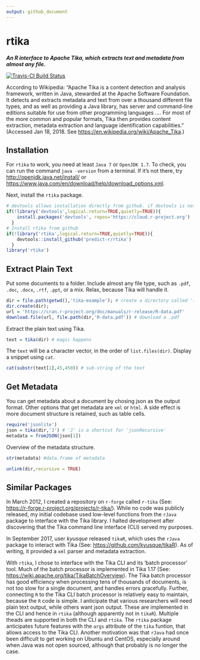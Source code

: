 ```yaml
---
output: github_document
---
```

# rtika
***An R interface to Apache Tika, which extracts text and metadata from almost any file.***

[![Travis-CI Build Status](https://travis-ci.org/predict-r/rtika.svg?branch=master)](https://travis-ci.org/predict-r/rtika)

According to Wikipedia: "Apache Tika is a content detection and analysis framework, written in Java, stewarded at the Apache Software Foundation. It detects and extracts metadata and text from over a thousand different file types, and as well as providing a Java library, has server and command-line editions suitable for use from other programming languages .... For most of the more common and popular formats, Tika then provides content extraction, metadata extraction and language identification capabilities." (Accessed Jan 18, 2018. See <https://en.wikipedia.org/wiki/Apache_Tika>.)

## Installation
For `rtika` to work, you need at least `Java 7` or `OpenJDK 1.7`. To check, you can run the command `java -version` from a terminal. If it's not there, try <http://openjdk.java.net/install/> or <https://www.java.com/en/download/help/download_options.xml>.

Next, install the `rtika` package. 

```r
# devtools allows installation directly from github. if devtools is not installed, install it.
if(!library('devtools',logical.return=TRUE,quietly=TRUE)){ 
    install.packages('devtools', repos='https://cloud.r-project.org')
  }
# Install rtika from github
if(!library('rtika',logical.return=TRUE,quietly=TRUE)){
    devtools::install_github('predict-r/rtika') 
  } 
library('rtika')
```



## Extract Plain Text
Put some documents to a folder. Include almost any file type, such as `.pdf`, `.doc`, `.docx`, `.rtf`, `.ppt`, or a mix. Relax, because Tika will handle it.
```r
dir = file.path(getwd(),'tika-example'); # create a directory called 'tika-example' in R's working directory
dir.create(dir); 
url = 'https://cran.r-project.org/doc/manuals/r-release/R-data.pdf'
download.file(url, file.path(dir,'R-data.pdf')) # download a .pdf 

```

Extract the plain text using Tika.
```r
text = tika(dir) # magic happens

```
The `text` will be a character vector, in the order of `list.files(dir)`. Display a snippet using `cat`.  
```r
cat(substr(text[1],45,450)) # sub-string of the text

```
## Get Metadata
You can get metadata about a document by chosing json as the output format.  Other options that get metadata are `xml` or `html`. A side effect is more document structure is retained, such as table cells.
```r
require('jsonlite')
json = tika(dir,'J') # 'J' is a shortcut for 'jsonRecursive'
metadata = fromJSON(json[1])
```
Overview of the metadata structure.
```r
str(metadata) #data.frame of metadata
```
```r
unlink(dir,recursive = TRUE)
```
## Similar Packages

In March 2012, I created a repository on `r-forge` called `r-tika` (See: <https://r-forge.r-project.org/projects/r-tika/>). While no code was publicly released, my initial codebase used low-level functions from the `rJava` package to interface with the Tika library. I halted development after discovering that the Tika command line interface (CLI) served my purposes. 

In September 2017, user *kyusque* released `tikaR`, which uses the `rJava` package to interact with Tika (See: <https://github.com/kyusque/tikaR>). As of writing, it provided a `xml` parser and metadata extraction. 

With  `rtika`, I chose to interface with the Tika CLI and its 'batch processor' tool. Much of the batch processor is implemented in Tika 1.17 (See: <https://wiki.apache.org/tika/TikaBatchOverview>). The Tika batch processor has good efficiency when processing tens of thousands of documents, is not too slow for a single document, and handles errors gracefully. Further, connecting `R` to the Tika CLI batch processor is relatively easy to maintain, because the `R` code is simple. I anticipate that various researchers will need plain text output, while others want json output. These are implemented in the CLI and hence in `rtika` (although apparently not in `tikaR`). Multiple theads are supported in both the CLI and `rtika`. The `rtika` package anticipates future features with the `args` attribute of the `tika` funtion, that allows access to the Tika CLI. Another motivation was that `rJava` had once been difficult to get working on Ubuntu and CentOS, especially around when Java was not open sourced, although that probably is no longer the case.
